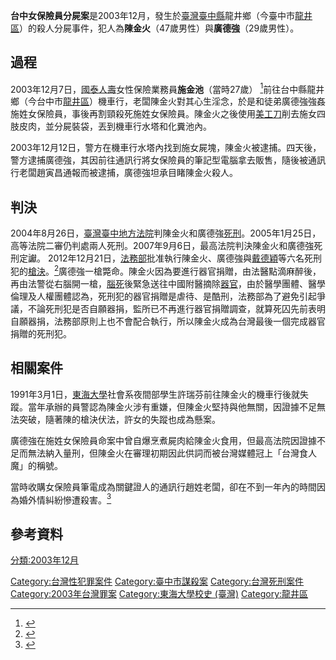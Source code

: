{{Infobox civilian attack
|title=台中女保險員分屍案
|image=
|caption= 
|location= {{TWN}}[[台中縣|台中縣]][[龍井區|龍井鄉]]<br>（今台中市龍井區）
|date=2003年12月7日
|time= 
|timezone=臺北時間
|type=[[凶殺案|凶殺案]]
|fatalities=1人
|死因=美工刀割喉
|injuries=
|victim= 施金池（施姓女保險員）
|perps = 陳金火、廣德強
|weapons = 美工刀、童軍繩
|coordinates=
}}

'''台中女保險員分屍案'''是2003年12月，發生於[[臺灣|臺灣]][[臺中縣|臺中縣]]龍井鄉（今臺中市[[龍井區|龍井區]]）的殺人分屍事件，犯人為'''陳金火'''（47歲男性）與'''廣德強'''（29歲男性）。

==過程==
2003年12月7日，[[國泰人壽|國泰人壽]]女性保險業務員'''施金池'''（當時27歲）
<ref>{{cite news | title = 台食人魔疑吃逾兩女 | trans_title =  | url = http://hk.apple.nextmedia.com/international/art/20040422/3998393 | format =  | work = 香港[[蘋果日報|蘋果日報]] | date = 2014-04-22 | accessdate = 2014-04-22 | archive-date = 2017-10-23 | archive-url = https://web.archive.org/web/20171023070342/http://hk.apple.nextmedia.com/international/art/20040422/3998393 | dead-url = no }}</ref>前往台中縣龍井鄉（今台中市[[龍井區|龍井區]]）機車行，老闆陳金火對其心生淫念，於是和徒弟廣德強強姦施姓女保險員，事後再割頸殺死施姓女保險員。陳金火之後使用[[美工刀|美工刀]]削去施女四肢皮肉，並分屍裝袋，丟到機車行水塔和化糞池內。

2003年12月12日，警方在機車行水塔內找到施女屍塊，陳金火被逮捕。四天後，警方逮捕廣德強，其因前往通訊行將女保險員的筆記型電腦拿去販售，隨後被通訊行老闆趙寅昌通報而被逮捕，廣德強坦承目睹陳金火殺人。

==判決==
2004年8月26日，[[臺灣臺中地方法院|臺灣臺中地方法院]]判陳金火和廣德強[[死刑|死刑]]。2005年1月25日，高等法院二審仍判處兩人死刑。2007年9月6日，最高法院判決陳金火和廣德強死刑定讞。
{{Wikisource|臺灣高等法院臺中分院93年度矚上重訴字第49號刑事判決}}
2012年12月21日，[[中華民國法務部|法務部]]批准執行陳金火、廣德強與[[戴德穎|戴德穎]]等六名死刑犯的[[槍決|槍決]]。<ref name="殺童凶手狂言 迫法部速簽死令 「殺一兩人不會判死」">{{cite news | language = zh-tw | author =  | url = https://tw.news.yahoo.com/%E6%AE%BA%E7%AB%A5%E5%87%B6%E6%89%8B%E7%8B%82%E8%A8%80-%E8%BF%AB%E6%B3%95%E9%83%A8%E9%80%9F%E7%B0%BD%E6%AD%BB%E4%BB%A4-%E6%AE%BA-%E5%85%A9%E4%BA%BA%E4%B8%8D%E6%9C%83%E5%88%A4%E6%AD%BB-213000265.html | title = 殺童凶手狂言 迫法部速簽死令 「殺一兩人不會判死」 | people = 陳志賢 | medium = 中國時報 | format =  | publisher =  | pages =  | date = 2012-12-22 | accessdate = 2012-12-22 | archive-date = 2020-04-14 | archive-url = https://web.archive.org/web/20200414203504/https://tw.news.yahoo.com/%E6%AE%BA%E7%AB%A5%E5%87%B6%E6%89%8B%E7%8B%82%E8%A8%80-%E8%BF%AB%E6%B3%95%E9%83%A8%E9%80%9F%E7%B0%BD%E6%AD%BB%E4%BB%A4-%E6%AE%BA-%E5%85%A9%E4%BA%BA%E4%B8%8D%E6%9C%83%E5%88%A4%E6%AD%BB-213000265.html | dead-url = no }}</ref>廣德強一槍斃命。陳金火因為要進行器官捐贈，由法醫點滴麻醉後，再由法警從右腦開一槍，[[腦死|腦死]]後緊急送往中國附醫摘除[[器官|器官]]，由於醫學團體、醫學倫理及人權團體認為，死刑犯的器官捐贈是虐待、是酷刑，法務部為了避免引起爭議，不論死刑犯是否自願器捐，監所已不再進行器官捐贈調查，就算死囚先前表明自願器捐，法務部原則上也不會配合執行，所以陳金火成為台灣最後一個完成器官捐贈的死刑犯。

==相關案件==
1991年3月1日，[[東海大學_(台灣)|東海大學]]社會系夜間部學生許瑞芬前往陳金火的機車行後就失蹤。當年承辦的員警認為陳金火涉有重嫌，但陳金火堅持與他無關，因證據不足無法突破，隨著陳的槍決伏法，許女的失蹤也成為懸案。

廣德強在施姓女保險員命案中曾自爆烹煮屍肉給陳金火食用，但最高法院因證據不足而無法納入量刑，但陳金火在審理初期因此供詞而被台灣媒體冠上「台灣食人魔」的稱號。

當時收購女保險員筆電成為關鍵證人的通訊行趙姓老闆，卻在不到一年內的時間因為婚外情糾紛慘遭殺害。<ref name="婚外情惹禍 同居人慘遭斷頸">{{cite news | title = 婚外情惹禍 同居人慘遭斷頸 | trans_title = | url = https://news.cts.com.tw/cts/society/200407/200407170150241.html| format =  | work = 華視新聞 | date = 2004-07-17 | accessdate = 2004-07-17 }}</ref>
== 參考資料 ==
{{reflist}}

[[Category:台灣性犯罪案件|Category:台灣性犯罪案件]]
[[Category:臺中市謀殺案|Category:臺中市謀殺案]]
[[Category:台灣死刑案件|Category:台灣死刑案件]]
[[Category:2003年台灣罪案|Category:2003年台灣罪案]]
[[Category:東海大學校史_(臺灣)|Category:東海大學校史 (臺灣)]]
[[Category:龍井區|Category:龍井區]]
[[分類:2003年12月|分類:2003年12月]]